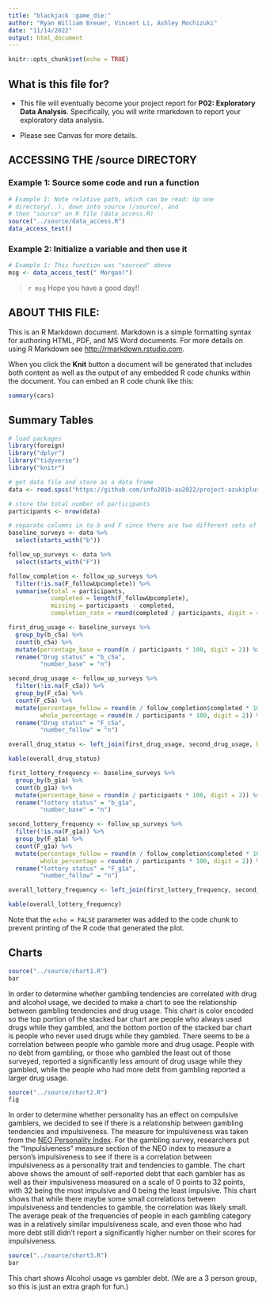 ```yaml
---
title: "blackjack :game_die:"
author: "Ryan William Breuer, Vincent Li, Ashley Mochizuki"
date: "11/14/2022"
output: html_document
---
```


```r
knitr::opts_chunk$set(echo = TRUE)
```

## What is this file for?

* This file will eventually become your project report for **P02: Exploratory Data Analysis**. Specifically, you will write rmarkdown to report your exploratory data analysis.

* Please see Canvas for more details.

## ACCESSING THE /source DIRECTORY
### Example 1: Source some code and run a function
```r
# Example 1: Note relative path, which can be read: Up one
# directory(..), down into source (/source), and
# then "source" an R file (data_access.R)
source("../source/data_access.R")
data_access_test()
```

### Example 2: Initialize a variable and then use it
```r
# Example 1: This function was "sourced" above
msg <- data_access_test(" Morgan!")
```

> `r msg` Hope you have a good day!!

## ABOUT THIS FILE:

This is an R Markdown document. Markdown is a simple formatting syntax for authoring HTML, PDF, and MS Word documents. For more details on using R Markdown see <http://rmarkdown.rstudio.com>.

When you click the **Knit** button a document will be generated that includes both content as well as the output of any embedded R code chunks within the document. You can embed an R code chunk like this:

```r
summary(cars)
```

## Summary Tables

```r
# load packages
library(foreign)
library("dplyr")
library("tidyverse")
library("knitr")

# get data file and store as a data frame
data <- read.spss("https://github.com/info201b-au2022/project-azukiplus/blob/main/data/2018_2019_ANP_online.sav?raw=true", to.data.frame = TRUE)

# store the total number of participants
participants <- nrow(data)

# separate columns in to b and F since there are two different sets of survey.
baseline_surveys <- data %>%
  select(starts_with("b"))

follow_up_surveys <- data %>%
  select(starts_with("F"))

follow_completion <- follow_up_surveys %>%
  filter(!is.na(F_followUpcomplete)) %>%
  summarise(total = participants, 
            completed = length(F_followUpcomplete), 
            missing = participants - completed, 
            completion_rate = round(completed / participants, digit = 4))

first_drug_usage <- baseline_surveys %>%
  group_by(b_c5a) %>%
  count(b_c5a) %>%
  mutate(percentage_base = round(n / participants * 100, digit = 2)) %>% 
  rename("Drug status" = "b_c5a",
         "number_base" = "n")

second_drug_usage <- follow_up_surveys %>%
  filter(!is.na(F_c5a)) %>%
  group_by(F_c5a) %>%
  count(F_c5a) %>%
  mutate(percentage_follow = round(n / follow_completion$completed * 100, digit = 2), 
         whole_percentage = round(n / participants * 100, digit = 2)) %>% 
  rename("Drug status" = "F_c5a",
         "number_follow" = "n")

overall_drug_status <- left_join(first_drug_usage, second_drug_usage, by = "Drug status")

kable(overall_drug_status)
```


```r
first_lottery_frequency <- baseline_surveys %>%
  group_by(b_g1a) %>%
  count(b_g1a) %>%
  mutate(percentage_base = round(n / participants * 100, digit = 2)) %>% 
  rename("lottery status" = "b_g1a",
         "number_base" = "n")

second_lottery_frequency <- follow_up_surveys %>%
  filter(!is.na(F_g1a)) %>%
  group_by(F_g1a) %>%
  count(F_g1a) %>%
  mutate(percentage_follow = round(n / follow_completion$completed * 100, digit = 2), 
         whole_percentage = round(n / participants * 100, digit = 2)) %>% 
  rename("lottery status" = "F_g1a",
         "number_follow" = "n")

overall_lottery_frequency <- left_join(first_lottery_frequency, second_lottery_frequency, by = "lottery status")

kable(overall_lottery_frequency)
```

Note that the `echo = FALSE` parameter was added to the code chunk to prevent printing of the R code that generated the plot.

## Charts
```r
source("../source/chart1.R")
bar
```
In order to determine whether gambling tendencies are correlated with drug and alcohol usage, we decided to make a chart to see the relationship
between gambling tendencies and drug usage. This chart is color encoded so the top portion of the stacked bar chart are people who always used drugs while they gambled, and the bottom portion of the stacked bar chart is people who never used drugs while they gambled. There seems to be a correlation between people who gamble more and drug usage. People with no debt from gambling, or those who gambled the least out of those surveyed, reported a significantly less amount of drug usage while they gambled, while the people who had more debt from gambling reported a larger drug usage.


```r
source("../source/chart2.R")
fig
```
In order to determine whether personality has an effect on compulsive gamblers, we decided to see if there is a relationship between
gambling tendencies and impulsiveness. The measure for impulsiveness was taken from the [NEO Personality Index](https://psycnet.apa.org/record/2008-14475-009). For the gambling survey, researchers put the "Impulsiveness" measure section of
the NEO index to measure a person's impulsiveness to see if there is a correlation between impulsiveness as a personality trait and 
tendencies to gamble. The chart above shows the amount of self-reported debt that each gambler has as well as their impulsiveness measured
on a scale of 0 points to 32 points, with 32 being the most impulsive and 0 being the least impulsive. This chart shows that while there 
maybe some small correlations between impulsiveness and tendencies to gamble, the correlation was likely small. The average peak of 
the frequencies of people in each gambling category was in a relatively similar impulsiveness scale, and even those who had more debt
still didn't report a significantly higher number on their scores for impulsiveness.


```r
source("../source/chart3.R")
bar
```
This chart shows Alcohol usage vs gambler debt. (We are a 3 person group, so this is just an extra graph for fun.)